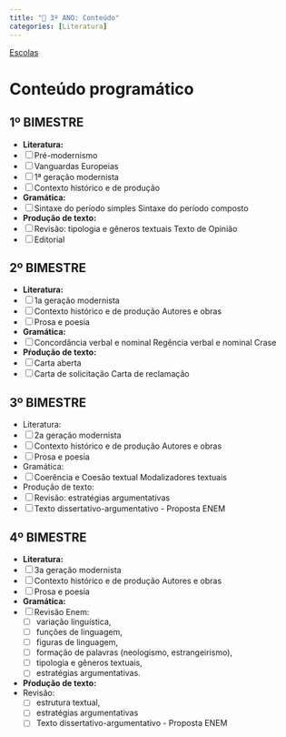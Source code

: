 ```yaml
---
title: "📕 3º ANO: Conteúdo"
categories: [Literatura]
---
```


[Escolas](escolas.html)

# Conteúdo programático

<!-- 1º bimestre -------------------------------------------------------------->
## 1º BIMESTRE

- **Literatura:**
- [ ] Pré-modernismo
- [ ] Vanguardas Europeias
- [ ] 1ª geração modernista
- [ ] Contexto histórico e de produção
- **Gramática:**
- [ ] Sintaxe do período simples Sintaxe do período composto
- **Produção de texto:**
- [ ] Revisão: tipologia e gêneros textuais Texto de Opinião
- [ ] Editorial

## 2º BIMESTRE
- **Literatura:**
- [ ] 1a geração modernista
- [ ] Contexto histórico e de produção Autores e obras
- [ ] Prosa e poesia
- **Gramática:**
- [ ] Concordância verbal e nominal Regência verbal e nominal Crase
- **Pŕodução de texto:**
- [ ] Carta aberta
- [ ] Carta de solicitação Carta de reclamação

## 3º BIMESTRE
- Literatura:
- [ ] 2a geração modernista
- [ ] Contexto histórico e de produção Autores e obras
- [ ] Prosa e poesia
- Gramática:
- [ ] Coerência e Coesão textual Modalizadores textuais
- Produção de texto:
- [ ] Revisão: estratégias argumentativas
- [ ] Texto dissertativo-argumentativo - Proposta ENEM

## 4º BIMESTRE
- **Literatura:**
- [ ] 3a geração modernista
- [ ] Contexto histórico e de produção Autores e obras
- [ ] Prosa e poesia
- **Gramática:**
- [ ] Revisão Enem:
  - [ ] variação linguística, 
  - [ ] funções de linguagem,
  - [ ] figuras de linguagem,
  - [ ] formação de palavras (neologismo, estrangeirismo),
  - [ ] tipologia e gêneros textuais,
  - [ ] estratégias argumentativas.
- **Pŕodução de texto:**
- Revisão: 
  - [ ] estrutura textual,
  - [ ] estratégias argumentativas
  - [ ] Texto dissertativo-argumentativo - Proposta ENEM